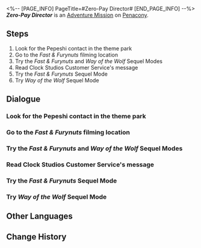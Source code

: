 <%-- [PAGE_INFO]
PageTitle=#Zero-Pay Director#
[END_PAGE_INFO] --%>
{{Stub|Dialogue.}}
{{Mission Infobox
|id            = 8021403
|title         = 
|image         = <!--Mission Zero-Pay Director.png-->
|type          = Adventure
|event_name    = 
|chapter       = 
|requirements  = [[Trailblaze Mission]] ''[[A Walk Among the Tombstones]]'' completed
|summary       = <!--official mission summary from Fate's Atlas-->
|characters    = Trailblazer
|startLocation = [[Penacony]] - [[Clock Studios Theme Park]]
|world         = Penacony
|area          = Clock Studios Theme Park
|prev          = 
|next          = 
|rewards       = Credit*5,000
}}
'''''Zero-Pay Director''''' is an [[Adventure Mission]] on [[Penacony]].

==Steps==
# Look for the Pepeshi contact in the theme park
# Go to the ''Fast & Furynuts'' filming location
# Try the ''Fast & Furynuts'' and ''Way of the Wolf'' Sequel Modes
# Read Clock Studios Customer Service's message
# Try the ''Fast & Furynuts'' Sequel Mode
# Try ''Way of the Wolf'' Sequel Mode

<!--
==Gameplay Notes==

--><!--
==Trial Character==

-->
==Dialogue==
{{Stub Dialogue}}
{{Dialogue Start}}
:{{tx}}
{{Dialogue End}}

===Look for the Pepeshi contact in the theme park===
{{Mission Description|type=adventure|location=<!--to be added-->|update|Clock Studios Theme Park has recommended the ''Clockie's Extras'' Filming Experience project. Something feels off, but let's go try it out anyway.<br />Clock Studios has given you a strange passphrase. Go look for the contact who can take you for a game.}}
{{Dialogue Start}}
:{{tx}}
{{Dialogue End}}

===Go to the ''Fast & Furynuts'' filming location===
{{Mission Description|type=adventure|location=<!--to be added-->|update|Clock Studios Theme Park has recommended the ''Clockie's Extras'' Filming Experience project. Something feels off, but let's go try it out anyway.<br />Will it be a game, or will it be hard labor? Gotta personally experience it to find out.}}
{{Dialogue Start}}
:{{tx}}
{{Dialogue End}}

===Try the ''Fast & Furynuts'' and ''Way of the Wolf'' Sequel Modes===
{{Mission Description|type=adventure|location=<!--to be added-->|update|Shooting a cartoon seems pretty fun too. How about trying it out first?}}
{{Dialogue Start}}
:{{tx}}
{{Dialogue End}}

===Read Clock Studios Customer Service's message===
{{Mission Description|type=adventure|location=Clock Studios Theme Park|update|After experiencing both film productions, the Clock Studios customer support staff appears to have some words for you...}}
{{Dialogue Start}}
:{{tx}}
{{Dialogue End}}

===Try the ''Fast & Furynuts'' Sequel Mode===
{{Mission Description|type=adventure|location=<!--to be added-->|update|Shooting a cartoon seems pretty fun too. How about trying it out first?}}
{{Dialogue Start}}
:{{tx}}
{{Dialogue End}}

===Try ''Way of the Wolf'' Sequel Mode===
{{Dialogue Start}}
:{{tx}}
{{Dialogue End}}

==Other Languages==
{{Other Languages
|en   = Zero-Pay Director
|zhs  = 零片酬导演
|zht  = 零片酬導演
|ja   = ノーギャラ監督
|ko   = 열정페이 감독
|es   = Directo{{MC|f=ra|m=r}} sin salario
|fr   = Directeur bénévole
|ru   = Сам себе режиссёр
|th   = ผู้กำกับไร้ค่าจ้าง
|vi   = Đạo Diễn Không Lương
|de   = Regisseur ohne Gage
|id   = Sutradara Bayaran Rendah
|pt   = Diretor Pagamento-Zero
}}

==Change History==
{{Change History|2.1}}
